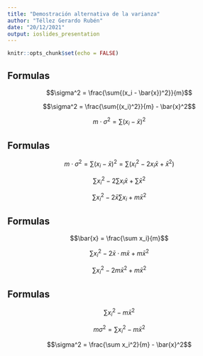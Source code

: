 ---
title: "Demostración alternativa de la varianza"
author: "Téllez Gerardo Rubén"
date: "20/12/2021"
output: ioslides_presentation
---

```{r setup, include=FALSE}
knitr::opts_chunk$set(echo = FALSE)
```

## Formulas

$$\sigma^2 = \frac{\sum{(x_i - \bar{x})^2}}{m}$$

$$\sigma^2 = \frac{\sum{(x_i)^2}}{m} - \bar{x}^2$$

$$m \cdot \sigma^2 = \sum{(x_i} - \bar{x})^2$$

## Formulas

$$m \cdot \sigma^2 = \sum{(x_i} - \bar{x})^2 = \sum{(x_i}^2 - 2x_i\bar{x} + \bar{x}^2)$$

$$\sum x_i^2 - 2 \sum x_i\bar{x} + \sum \bar{x}^2$$

$$\sum x_i^2 - 2\bar{x} \sum x_i + m\bar{x}^2$$

## Formulas


$$\bar{x} = \frac{\sum x_i}{m}$$

$$\sum x_i^2 - 2\bar{x}\cdot m \bar{x} + m \bar{x}^2$$

$$\sum x_i^2 - 2m\bar{x}^2 + m\bar{x}^2$$

## Formulas


$$\sum x_i^2 - m\bar{x}^2$$

$$m \sigma^2 = \sum x_i^2 - m\bar{x}^2$$

$$\sigma^2 = \frac{\sum x_i^2}{m} - \bar{x}^2$$


